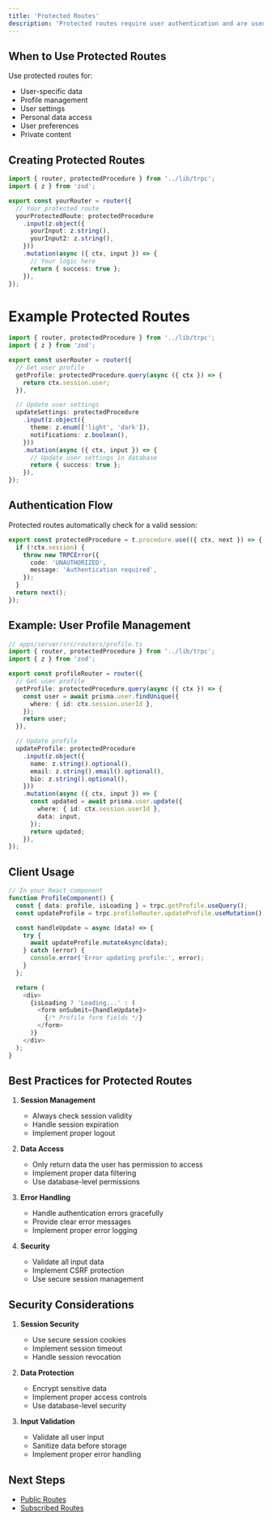 ```yaml
---
title: 'Protected Routes'
description: 'Protected routes require user authentication and are used for endpoints that should only be accessible to logged-in users.'
---
```



## When to Use Protected Routes

Use protected routes for:
- User-specific data
- Profile management
- User settings
- Personal data access
- User preferences
- Private content

## Creating Protected Routes

```typescript
import { router, protectedProcedure } from '../lib/trpc';
import { z } from 'zod';

export const yourRouter = router({
  // Your protected route
  yourProtectedRoute: protectedProcedure
    .input(z.object({
      yourInput: z.string(),
      yourInput2: z.string(),
    }))
    .mutation(async ({ ctx, input }) => {
      // Your logic here
      return { success: true };
    }),
});
```

# Example Protected Routes

```typescript
import { router, protectedProcedure } from '../lib/trpc';
import { z } from 'zod';

export const userRouter = router({
  // Get user profile
  getProfile: protectedProcedure.query(async ({ ctx }) => {
    return ctx.session.user;
  }),

  // Update user settings
  updateSettings: protectedProcedure
    .input(z.object({
      theme: z.enum(['light', 'dark']),
      notifications: z.boolean(),
    }))
    .mutation(async ({ ctx, input }) => {
      // Update user settings in database
      return { success: true };
    }),
});
```

## Authentication Flow

Protected routes automatically check for a valid session:

```typescript
export const protectedProcedure = t.procedure.use(({ ctx, next }) => {
  if (!ctx.session) {
    throw new TRPCError({
      code: 'UNAUTHORIZED',
      message: 'Authentication required',
    });
  }
  return next();
});
```

## Example: User Profile Management

```typescript
// apps/server/src/routers/profile.ts
import { router, protectedProcedure } from '../lib/trpc';
import { z } from 'zod';

export const profileRouter = router({
  // Get user profile
  getProfile: protectedProcedure.query(async ({ ctx }) => {
    const user = await prisma.user.findUnique({
      where: { id: ctx.session.userId },
    });
    return user;
  }),

  // Update profile
  updateProfile: protectedProcedure
    .input(z.object({
      name: z.string().optional(),
      email: z.string().email().optional(),
      bio: z.string().optional(),
    }))
    .mutation(async ({ ctx, input }) => {
      const updated = await prisma.user.update({
        where: { id: ctx.session.userId },
        data: input,
      });
      return updated;
    }),
});
```

## Client Usage

```typescript
// In your React component
function ProfileComponent() {
  const { data: profile, isLoading } = trpc.getProfile.useQuery();
  const updateProfile = trpc.profileRouter.updateProfile.useMutation();

  const handleUpdate = async (data) => {
    try {
      await updateProfile.mutateAsync(data);
    } catch (error) {
      console.error('Error updating profile:', error);
    }
  };

  return (
    <div>
      {isLoading ? 'Loading...' : (
        <form onSubmit={handleUpdate}>
          {/* Profile form fields */}
        </form>
      )}
    </div>
  );
}
```

## Best Practices for Protected Routes

1. **Session Management**
   - Always check session validity
   - Handle session expiration
   - Implement proper logout

2. **Data Access**
   - Only return data the user has permission to access
   - Implement proper data filtering
   - Use database-level permissions

3. **Error Handling**
   - Handle authentication errors gracefully
   - Provide clear error messages
   - Implement proper error logging

4. **Security**
   - Validate all input data
   - Implement CSRF protection
   - Use secure session management

## Security Considerations

1. **Session Security**
   - Use secure session cookies
   - Implement session timeout
   - Handle session revocation

2. **Data Protection**
   - Encrypt sensitive data
   - Implement proper access controls
   - Use database-level security

3. **Input Validation**
   - Validate all user input
   - Sanitize data before storage
   - Implement proper error handling

## Next Steps

- [Public Routes](./public)
- [Subscribed Routes](./subscribed)